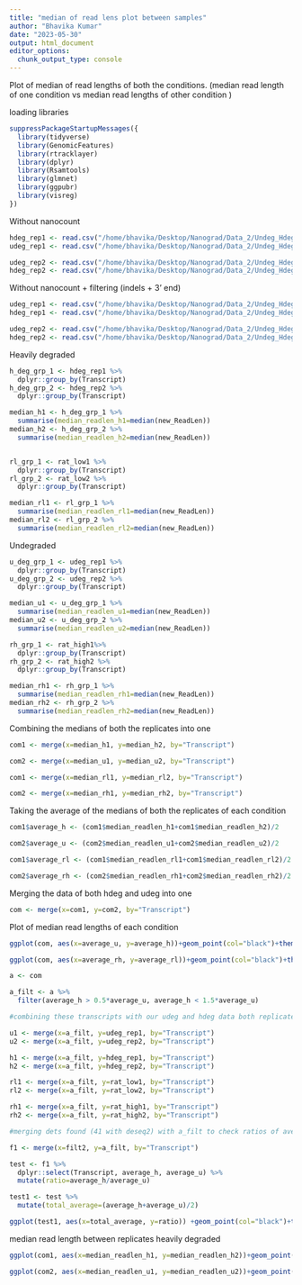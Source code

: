 ```yaml
---
title: "median of read lens plot between samples"
author: "Bhavika Kumar"
date: "2023-05-30"
output: html_document
editor_options: 
  chunk_output_type: console
---
```


Plot of median of read lengths of both the conditions. (median read length of one condition vs median read lengths of other condition )


loading libraries
```r
suppressPackageStartupMessages({
  library(tidyverse)
  library(GenomicFeatures)
  library(rtracklayer)
  library(dplyr)
  library(Rsamtools)
  library(glmnet)
  library(ggpubr)
  library(visreg)
})
```

Without nanocount
```r
hdeg_rep1 <- read.csv("/home/bhavika/Desktop/Nanograd/Data_2/Undeg_Hdeg_before_filtering/hdeg_rep1.csv")
udeg_rep1 <- read.csv("/home/bhavika/Desktop/Nanograd/Data_2/Undeg_Hdeg_before_filtering/udeg_rep1.csv")

udeg_rep2 <- read.csv("/home/bhavika/Desktop/Nanograd/Data_2/Undeg_Hdeg_before_filtering/udeg_rep2.csv")
hdeg_rep2 <- read.csv("/home/bhavika/Desktop/Nanograd/Data_2/Undeg_Hdeg_before_filtering/hdeg_rep2.csv")
```

Without nanocount + filtering (indels + 3' end)
```r
udeg_rep1 <- read.csv("/home/bhavika/Desktop/Nanograd/Data_2/Undeg_Hdeg_all_filtering/udeg_rep1_all_filtering.csv")
hdeg_rep1 <- read.csv("/home/bhavika/Desktop/Nanograd/Data_2/Undeg_Hdeg_all_filtering/hdeg_rep1_all_filtering.csv")

udeg_rep2 <- read.csv("/home/bhavika/Desktop/Nanograd/Data_2/Undeg_Hdeg_all_filtering/udeg_rep2_all_filtering.csv")
hdeg_rep2 <- read.csv("/home/bhavika/Desktop/Nanograd/Data_2/Undeg_Hdeg_all_filtering/hdeg_rep2_all_filtering.csv")
```




Heavily degraded
```r
h_deg_grp_1 <- hdeg_rep1 %>% 
  dplyr::group_by(Transcript)
h_deg_grp_2 <- hdeg_rep2 %>% 
  dplyr::group_by(Transcript)

median_h1 <- h_deg_grp_1 %>% 
  summarise(median_readlen_h1=median(new_ReadLen))
median_h2 <- h_deg_grp_2 %>% 
  summarise(median_readlen_h2=median(new_ReadLen))


rl_grp_1 <- rat_low1 %>% 
  dplyr::group_by(Transcript)
rl_grp_2 <- rat_low2 %>% 
  dplyr::group_by(Transcript)

median_rl1 <- rl_grp_1 %>% 
  summarise(median_readlen_rl1=median(new_ReadLen))
median_rl2 <- rl_grp_2 %>% 
  summarise(median_readlen_rl2=median(new_ReadLen))
```

Undegraded
```r
u_deg_grp_1 <- udeg_rep1 %>% 
  dplyr::group_by(Transcript)
u_deg_grp_2 <- udeg_rep2 %>% 
  dplyr::group_by(Transcript)

median_u1 <- u_deg_grp_1 %>% 
  summarise(median_readlen_u1=median(new_ReadLen))
median_u2 <- u_deg_grp_2 %>% 
  summarise(median_readlen_u2=median(new_ReadLen))

rh_grp_1 <- rat_high1%>% 
  dplyr::group_by(Transcript)
rh_grp_2 <- rat_high2 %>% 
  dplyr::group_by(Transcript)

median_rh1 <- rh_grp_1 %>% 
  summarise(median_readlen_rh1=median(new_ReadLen))
median_rh2 <- rh_grp_2 %>% 
  summarise(median_readlen_rh2=median(new_ReadLen))
```

Combining the medians of both the replicates into one 
```r
com1 <- merge(x=median_h1, y=median_h2, by="Transcript")

com2 <- merge(x=median_u1, y=median_u2, by="Transcript")

com1 <- merge(x=median_rl1, y=median_rl2, by="Transcript")

com2 <- merge(x=median_rh1, y=median_rh2, by="Transcript")
```

Taking the average of the medians of both the replicates of each condition
```r
com1$average_h <- (com1$median_readlen_h1+com1$median_readlen_h2)/2

com2$average_u <- (com2$median_readlen_u1+com2$median_readlen_u2)/2

com1$average_rl <- (com1$median_readlen_rl1+com1$median_readlen_rl2)/2

com2$average_rh <- (com2$median_readlen_rh1+com2$median_readlen_rh2)/2
```

Merging the data of both hdeg and udeg into one
```r
com <- merge(x=com1, y=com2, by="Transcript")
```

Plot of median read lengths of each condition
```r
ggplot(com, aes(x=average_u, y=average_h))+geom_point(col="black")+theme_classic()+labs(x="Median Read length of Non-degraded", y="Median Read length of Heavily degraded") + ggtitle("Median of read lengths between samples") + theme(axis.text=element_text(size=16), axis.title=element_text(size=18)) + theme(plot.title = element_text(size=18, face = "bold")) + stat_cor(method = "pearson")+ geom_abline(size=1) + geom_abline(intercept = 0, slope = 0.5, col="blue") + geom_abline(intercept = 0, slope = 1.5, col="blue")

ggplot(com, aes(x=average_rh, y=average_rl))+geom_point(col="black")+theme_classic()+labs(x="Median Read length of high RIN", y="Median Read length of low RIN") + ggtitle("Median of read lengths between samples") + theme(axis.text=element_text(size=16), axis.title=element_text(size=18)) + theme(plot.title = element_text(size=18, face = "bold")) + stat_cor(method = "pearson") + geom_abline(size=1) + geom_abline(intercept = 0, slope = 0.5, col="blue") + geom_abline(intercept = 0, slope = 1.5, col="blue")

a <- com

a_filt <- a %>% 
  filter(average_h > 0.5*average_u, average_h < 1.5*average_u)

#combining these transcripts with our udeg and hdeg data both replicates

u1 <- merge(x=a_filt, y=udeg_rep1, by="Transcript")
u2 <- merge(x=a_filt, y=udeg_rep2, by="Transcript")

h1 <- merge(x=a_filt, y=hdeg_rep1, by="Transcript")
h2 <- merge(x=a_filt, y=hdeg_rep2, by="Transcript")

rl1 <- merge(x=a_filt, y=rat_low1, by="Transcript")
rl2 <- merge(x=a_filt, y=rat_low2, by="Transcript")

rh1 <- merge(x=a_filt, y=rat_high1, by="Transcript")
rh2 <- merge(x=a_filt, y=rat_high2, by="Transcript")

#merging dets found (41 with deseq2) with a_filt to check ratios of average_h and average_u

f1 <- merge(x=filt2, y=a_filt, by="Transcript")

test <- f1 %>% 
  dplyr::select(Transcript, average_h, average_u) %>% 
  mutate(ratio=average_h/average_u)

test1 <- test %>% 
  mutate(total_average=(average_h+average_u)/2)

ggplot(test1, aes(x=total_average, y=ratio)) +geom_point(col="black")+theme_classic() + labs(x="Average median read lengths", y="Ratio") + theme(axis.text=element_text(size=16), axis.title=element_text(size=18))
```

median read length between replicates
heavily degraded
```r
ggplot(com1, aes(x=median_readlen_h1, y=median_readlen_h2))+geom_point(col="black")+theme_classic()+labs(x="Median Read length of replicate 1", y="Median Read length of replicate 2") + ggtitle("Median of read lengths between replicates- Heavily degraded") + theme(axis.text=element_text(size=16), axis.title=element_text(size=18)) + theme(plot.title = element_text(size=18, face = "bold")) + stat_cor(method = "pearson")

ggplot(com2, aes(x=median_readlen_u1, y=median_readlen_u2))+geom_point(col="black")+theme_classic()+labs(x="Median Read length of replicate 1", y="Median Read length of replicate 2") + ggtitle("Median of read lengths between replicates- Non-degraded") + theme(axis.text=element_text(size=16), axis.title=element_text(size=18)) + theme(plot.title = element_text(size=18, face = "bold")) + stat_cor(method = "pearson")
```


